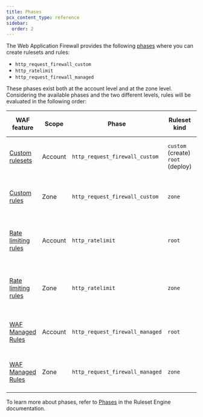 ```yaml
---
title: Phases
pcx_content_type: reference
sidebar:
  order: 2
---
```


The Web Application Firewall provides the following [phases](/ruleset-engine/about/phases/) where you can create rulesets and rules:

- `http_request_firewall_custom`
- `http_ratelimit`
- `http_request_firewall_managed`

These phases exist both at the account level and at the zone level. Considering the available phases and the two different levels, rules will be evaluated in the following order:

| WAF feature                                                | Scope   | Phase                           | Ruleset kind                          | Location in the dashboard                                    |
| ---------------------------------------------------------- | ------- | ------------------------------- | ------------------------------------- | ------------------------------------------------------------ |
| [Custom rulesets](/waf/custom-rules/custom-rulesets/)<br/> | Account | `http_request_firewall_custom`  | `custom` (create)<br/>`root` (deploy) | Account Home > **WAF** > **Custom rulesets**                 |
| [Custom rules](/waf/custom-rules/)                         | Zone    | `http_request_firewall_custom`  | `zone`                                | Your zone > **Security** > **WAF** > **Custom rules**        |
| [Rate limiting rules](/waf/rate-limiting-rules/)           | Account | `http_ratelimit`                | `root`                                | Account Home > **WAF** > **Rate limiting rulesets**          |
| [Rate limiting rules](/waf/rate-limiting-rules/)           | Zone    | `http_ratelimit`                | `zone`                                | Your zone > **Security** > **WAF** > **Rate limiting rules** |
| [WAF Managed Rules](/waf/managed-rules/)                   | Account | `http_request_firewall_managed` | `root`                                | Account Home > **WAF** > **Managed rulesets**                |
| [WAF Managed Rules](/waf/managed-rules/)                   | Zone    | `http_request_firewall_managed` | `zone`                                | Your zone > **Security** > **WAF** > **Managed rules**       |

To learn more about phases, refer to [Phases](/ruleset-engine/about/phases/) in the Ruleset Engine documentation.
